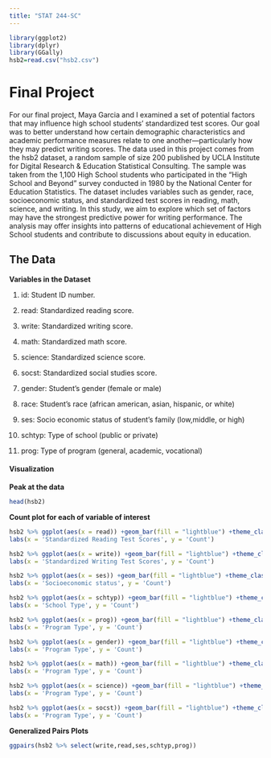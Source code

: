 ```yaml
---
title: "STAT 244-SC"
---
```



```r
library(ggplot2)
library(dplyr)
library(GGally)
hsb2=read.csv("hsb2.csv")
```

# Final Project

  For our final project, Maya Garcia and I examined a set of potential factors that may influence high school students' standardized test scores. Our goal was to better understand how certain demographic characteristics and academic performance measures relate to one another—particularly how they may predict writing scores. The data used in this project comes from the hsb2 dataset, a random sample of size 200 published by UCLA Institute for Digital Research & Education Statistical Consulting. The sample was taken from the 1,100 High School students who participated in the "High School and Beyond" survey conducted in 1980 by the National Center for Education Statistics. The dataset includes variables such as gender, race, socioeconomic status, and standardized test scores in reading, math, science, and writing. In this study, we aim to explore which set of factors may have the strongest predictive power for writing performance. The analysis may offer insights into patterns of educational achievement of High School students and contribute to discussions about equity in education.
  
## The Data

**Variables in the Dataset**

1. id: Student ID number. 

2. read: Standardized reading score.

3. write: Standardized writing score.

4. math: Standardized math score.

5. science: Standardized science score.

6. socst: Standardized social studies score.

7. gender: Student's gender (female or male)

8. race: Student's race (african american, asian, hispanic, or white)

9. ses: Socio economic status of student's family (low,middle, or high)

10. schtyp: Type of school (public or private)

11. prog: Type of program (general, academic, vocational)

#### Visualization

**Peak at the data**

```r
head(hsb2)
```

**Count plot for each of variable of interest** 
```r
hsb2 %>% ggplot(aes(x = read)) +geom_bar(fill = "lightblue") +theme_classic()  +
labs(x = 'Standardized Reading Test Scores', y = 'Count')

hsb2 %>% ggplot(aes(x = write)) +geom_bar(fill = "lightblue") +theme_classic()  +
labs(x = 'Standardized Writing Test Scores', y = 'Count')

hsb2 %>% ggplot(aes(x = ses)) +geom_bar(fill = "lightblue") +theme_classic()  +
labs(x = 'Socioeconomic status', y = 'Count')

hsb2 %>% ggplot(aes(x = schtyp)) +geom_bar(fill = "lightblue") +theme_classic()+
labs(x = 'School Type', y = 'Count')

hsb2 %>% ggplot(aes(x = prog)) +geom_bar(fill = "lightblue") +theme_classic()+
labs(x = 'Program Type', y = 'Count')

hsb2 %>% ggplot(aes(x = gender)) +geom_bar(fill = "lightblue") +theme_classic()+
labs(x = 'Program Type', y = 'Count')

hsb2 %>% ggplot(aes(x = math)) +geom_bar(fill = "lightblue") +theme_classic()+
labs(x = 'Program Type', y = 'Count')

hsb2 %>% ggplot(aes(x = science)) +geom_bar(fill = "lightblue") +theme_classic()+
labs(x = 'Program Type', y = 'Count')

hsb2 %>% ggplot(aes(x = socst)) +geom_bar(fill = "lightblue") +theme_classic()+
labs(x = 'Program Type', y = 'Count')
```

**Generalized Pairs Plots**
```r
ggpairs(hsb2 %>% select(write,read,ses,schtyp,prog))
```

